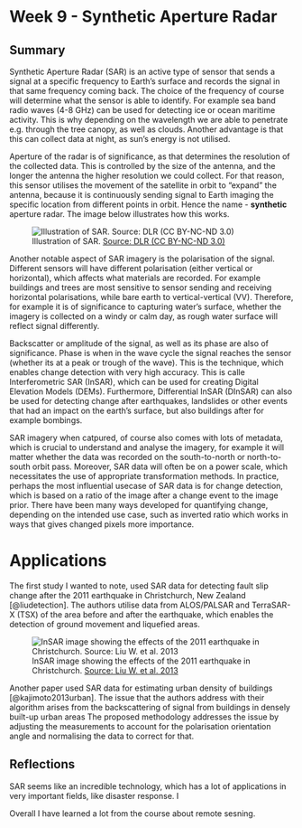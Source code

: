 # Week 9 - Synthetic Aperture Radar

## Summary

Synthetic Aperture Radar (SAR) is an active type of sensor that sends a signal at a specific frequency to Earth's surface and records the signal in that same frequency coming back. The choice of the frequency of course will determine what the sensor is able to identify. For example sea band radio waves (4-8 GHz) can be used for detecting ice or ocean maritime activity. This is why depending on the wavelength we are able to penetrate e.g. through the tree canopy, as well as clouds. Another advantage is that this can collect data at night, as sun's energy is not utilised.

Aperture of the radar is of significance, as that determines the resolution of the collected data. This is controlled by the size of the antenna, and the longer the antenna the higher resolution we could collect. For that reason, this sensor utilises the movement of the satellite in orbit to "expand" the antenna, because it is continuously sending signal to Earth imaging the specific location from different points in orbit. Hence the name - **synthetic** aperture radar. The image below illustrates how this works.

![Illustration of SAR. [Source: DLR (CC BY-NC-ND 3.0)](https://www.dlr.de/en/service/imprint)](res/SAR_imaging_modes.png)

Another notable aspect of SAR imagery is the polarisation of the signal. Different sensors will have different polarisation (either vertical or horizontal), which affects what materials are recorded. For example buildings and trees are most sensitive to sensor sending and receiving horizontal polarisations, while bare earth to vertical-vertical (VV). Therefore, for example it is of significance to capturing water's surface, whether the imagery is collected on a windy or calm day, as rough water surface will reflect signal differently.

Backscatter or amplitude of the signal, as well as its phase are also of significance. Phase is when in the wave cycle the signal reaches the sensor (whether its at a peak or trough of the wave). This is the technique, which enables change detection with very high accuracy. This is calle Interferometric SAR (InSAR), which can be used for creating Digital Elevation Models (DEMs). Furthermore, Differential InSAR (DInSAR) can also be used for detecting change after earthquakes, landslides or other events that had an impact on the earth's surface, but also buildings after for example bombings.

SAR imagery when catpured, of course also comes with lots of metadata, which is crucial to understand and analyse the imagery, for example it will matter whether the data was recorded on the south-to-north or north-to-south orbit pass. Moreover, SAR data will often be on a power scale, which necessitates the use of appropriate transformation methods. In practice, perhaps the most influential usecase of SAR data is for change detection, which is based on a ratio of the image after a change event to the image prior. There have been many ways developed for quantifying change, depending on the intended use case, such as inverted ratio which works in ways that gives changed pixels more importance.

# Applications
The first study I wanted to note, used SAR data for detecting fault slip change after the 2011 earthquake in Christchurch, New Zealand [@liudetection]. The authors utilise data from ALOS/PALSAR and TerraSAR-X (TSX) of the area before and after the earthquake, which enables the detection of ground movement and liquefied areas.

![InSAR image showing the effects of the 2011 earthquake in Christchurch. [Source: Liu W. et al. 2013](http://ares.tu.chiba-u.jp/yamazaki/pdf/proceeding/2013ACRS_Liu.pdf)](res/WLiu_paper.png)

Another paper used SAR data for estimating urban density of buildings [@kajimoto2013urban]. The issue that the authors address with their algorithm arises from the backscattering of signal from buildings in densely built-up urban areas The proposed methodology addresses the issue by adjusting the measurements to account for the polarisation orientation angle and normalising the data to correct for that. 

## Reflections

SAR seems like an incredible technology, which has a lot of applications in very important fields, like disaster response. I 

Overall I have learned a lot from the course about remote sesning.